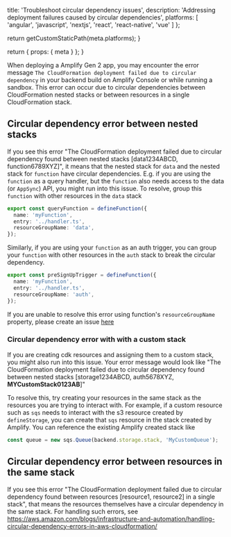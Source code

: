 
  title: 'Troubleshoot circular dependency issues',
  description: 'Addressing deployment failures caused by circular dependencies',
  platforms: [
    'angular',
    'javascript',
    'nextjs',
    'react',
    'react-native',
    'vue'
  ]
};

  return getCustomStaticPath(meta.platforms);
}

  return {
    props: {
      meta
    }
  };
}

When deploying a Amplify Gen 2 app, you may encounter the error message `The CloudFormation deployment failed due to circular dependency` in your backend build on Amplify Console or while running a sandbox. This error can occur due to circular dependencies between CloudFormation nested stacks or between resources in a single CloudFormation stack.

## Circular dependency error between nested stacks

If you see this error "The CloudFormation deployment failed due to circular dependency found between nested stacks [data1234ABCD, function6789XYZ]", it means that the nested stack for `data` and the nested stack for `function` have circular dependencies. E.g. if you are using the `function` as a query handler, but the `function` also needs access to the data (or `AppSync`) API, you might run into this issue. To resolve, group this `function` with other resources in the `data` stack

```ts title="function.ts"
export const queryFunction = defineFunction({
  name: 'myFunction',
  entry: '../handler.ts',
  resourceGroupName: 'data',
});
```

Similarly, if you are using your `function` as an auth trigger, you can group your `function` with other resources in the `auth` stack to break the circular dependency.

```ts title="function.ts"
export const preSignUpTrigger = defineFunction({
  name: 'myFunction',
  entry: '../handler.ts',
  resourceGroupName: 'auth',
});
```
If you are unable to resolve this error using function's `resourceGroupName` property, please create an issue [here](https://github.com/aws-amplify/amplify-backend/issues/new/choose)

### Circular dependency error with with a custom stack

If you are creating cdk resources and assigning them to a custom stack, you might also run into this issue. Your error message would look like "The CloudFormation deployment failed due to circular dependency found between nested stacks [storage1234ABCD, auth5678XYZ, **MYCustomStack0123AB**]"

To resolve this, try creating your resources in the same stack as the resources you are trying to interact with. For example, if a custom resource such as `sqs` needs to interact with the s3 resource created by `defineStorage`, you can create that `sqs` resource in the stack created by Amplify. You can reference the existing Amplify created stack like

```ts title="backend.ts"
const queue = new sqs.Queue(backend.storage.stack, 'MyCustomQueue');
```

## Circular dependency error between resources in the same stack

If you see this error "The CloudFormation deployment failed due to circular dependency found between resources [resource1, resource2] in a single stack", that means the resources themselves have a circular dependency in the same stack. For handling such errors, see https://aws.amazon.com/blogs/infrastructure-and-automation/handling-circular-dependency-errors-in-aws-cloudformation/
